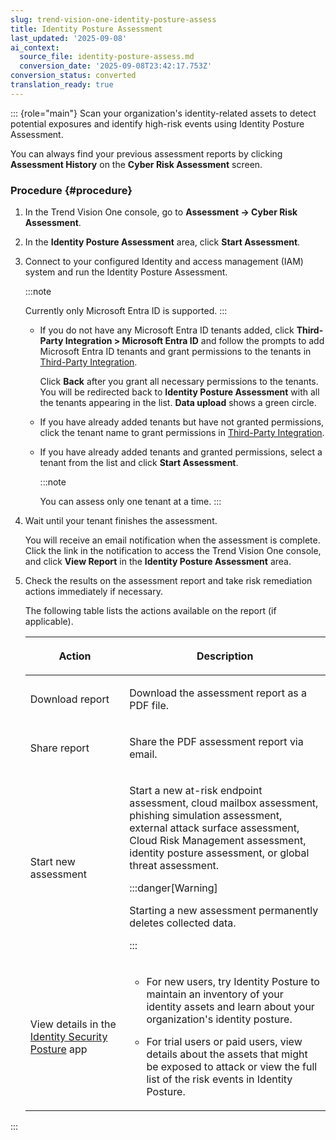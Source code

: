 ```yaml
---
slug: trend-vision-one-identity-posture-assess
title: Identity Posture Assessment
last_updated: '2025-09-08'
ai_context:
  source_file: identity-posture-assess.md
  conversion_date: '2025-09-08T23:42:17.753Z'
conversion_status: converted
translation_ready: true
---
```


::: {role="main"}
Scan your organization's identity-related assets to detect potential exposures and identify high-risk events using Identity Posture Assessment.

You can always find your previous assessment reports by clicking **Assessment History** on the **Cyber Risk Assessment** screen.

### Procedure {#procedure}

1.  In the Trend Vision One console, go to **Assessment → Cyber Risk Assessment**.

2.  In the **Identity Posture Assessment** area, click **Start Assessment**.

3.  Connect to your configured Identity and access management (IAM) system and run the Identity Posture Assessment.

    :::note

    Currently only Microsoft Entra ID is supported.
    :::

    - If you do not have any Microsoft Entra ID tenants added, click **Third-Party Integration \> Microsoft Entra ID** and follow the prompts to add Microsoft Entra ID tenants and grant permissions to the tenants in [Third-Party Integration](third-party-integration.mdx).

      Click **Back** after you grant all necessary permissions to the tenants. You will be redirected back to **Identity Posture Assessment** with all the tenants appearing in the list. **Data upload** shows a green circle.

    - If you have already added tenants but have not granted permissions, click the tenant name to grant permissions in [Third-Party Integration](third-party-integration.mdx).

    - If you have already added tenants and granted permissions, select a tenant from the list and click **Start Assessment**.

      :::note

      You can assess only one tenant at a time.
      :::

4.  Wait until your tenant finishes the assessment.

    You will receive an email notification when the assessment is complete. Click the link in the notification to access the Trend Vision One console, and click **View Report** in the **Identity Posture Assessment** area.

5.  Check the results on the assessment report and take risk remediation actions immediately if necessary.

    The following table lists the actions available on the report (if applicable).

    <table>
    <colgroup>
    <col style="width: 33%" />
    <col style="width: 67%" />
    </colgroup>
    <thead>
    <tr>
    <th><p>Action</p></th>
    <th><p>Description</p></th>
    </tr>
    </thead>
    <tbody>
    <tr>
    <td><p>Download report</p></td>
    <td><p>Download the assessment report as a PDF file.</p></td>
    </tr>
    <tr>
    <td><p>Share report</p></td>
    <td><p>Share the PDF assessment report via email.</p></td>
    </tr>
    <tr>
    <td><p>Start new assessment</p></td>
    <td><p>Start a new at-risk endpoint assessment, cloud mailbox assessment, phishing simulation assessment, external attack surface assessment, Cloud Risk Management assessment, identity posture assessment, or global threat assessment.</p>
    

    :::danger[Warning]
    
    <p>Starting a new assessment permanently deletes collected data.</p>
    

    :::

    </td>
    </tr>
    <tr>
    <td><p>View details in the <a href="trend-vision-one-identity-posture">Identity Security Posture</a> app</p></td>
    <td><ul>
    <li><p>For new users, try Identity Posture to maintain an inventory of your identity assets and learn about your organization's identity posture.</p></li>
    <li><p>For trial users or paid users, view details about the assets that might be exposed to attack or view the full list of the risk events in Identity Posture.</p></li>
    </ul></td>
    </tr>
    </tbody>
    </table>
:::
